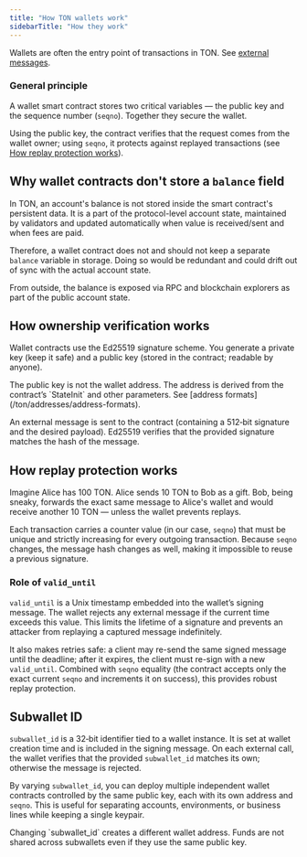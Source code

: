 ```yaml
---
title: "How TON wallets work"
sidebarTitle: "How they work"
---
```



Wallets are often the entry point of transactions in TON. See [external messages](/ton/whitepapers/ton#2-4-6-external-messages%2C-or-messages-from-nowhere).

### General principle

A wallet smart contract stores two critical variables — the public key and the sequence number (`seqno`). Together they secure the wallet.

Using the public key, the contract verifies that the request comes from the wallet owner; using `seqno`, it protects against replayed transactions (see [How replay protection works](#how-replay-protection-works)).

## Why wallet contracts don't store a `balance` field

In TON, an account's balance is not stored inside the smart contract's persistent data. It is a part of the protocol-level account state, maintained by validators and updated automatically when value is received/sent and when fees are paid.

Therefore, a wallet contract does not and should not keep a separate `balance` variable in storage. Doing so would be redundant and could drift out of sync with the actual account state.

From outside, the balance is exposed via RPC and blockchain explorers as part of the public account state.

## How ownership verification works

Wallet contracts use the Ed25519 signature scheme.
You generate a private key (keep it safe) and a public key (stored in the contract; readable by anyone).

<Aside
  type="caution"
  title="Important"
>
  The public key is not the wallet address. The address is derived from the contract’s `StateInit` and other parameters. See [address formats](/ton/addresses/address-formats).
</Aside>

An external message is sent to the contract (containing a 512‑bit signature and the desired payload). Ed25519 verifies that the provided signature matches the hash of the message.

## How replay protection works

<Aside
  type="note"
  title="Why do we need replay protection?"
>
  Imagine Alice has 100 TON. Alice sends 10 TON to Bob as a gift. Bob, being sneaky, forwards the exact same message to Alice's wallet and would receive another 10 TON — unless the wallet prevents replays.
</Aside>

Each transaction carries a counter value (in our case, `seqno`) that must be unique and strictly increasing for every outgoing transaction. Because `seqno` changes, the message hash changes as well, making it impossible to reuse a previous signature.

### Role of `valid_until`

`valid_until` is a Unix timestamp embedded into the wallet’s signing message. The wallet rejects any external message if the current time exceeds this value. This limits the lifetime of a signature and prevents an attacker from replaying a captured message indefinitely.

It also makes retries safe: a client may re-send the same signed message until the deadline; after it expires, the client must re-sign with a new `valid_until`. Combined with `seqno` equality (the contract accepts only the exact current `seqno` and increments it on success), this provides robust replay protection.

## Subwallet ID

`subwallet_id` is a 32‑bit identifier tied to a wallet instance. It is set at wallet creation time and is included in the signing message. On each external call, the wallet verifies that the provided `subwallet_id` matches its own; otherwise the message is rejected.

By varying `subwallet_id`, you can deploy multiple independent wallet contracts controlled by the same public key, each with its own address and `seqno`. This is useful for separating accounts, environments, or business lines while keeping a single keypair.

<Aside
  type="caution"
  title="Important"
>
  Changing `subwallet_id` creates a different wallet address. Funds are not shared across subwallets even if they use the same public key.
</Aside>

